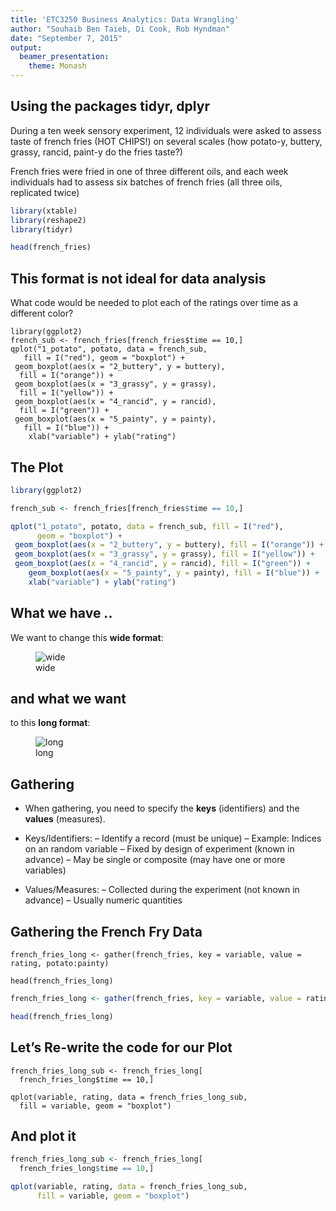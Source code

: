 ```yaml
---
title: 'ETC3250 Business Analytics: Data Wrangling'
author: "Souhaib Ben Taieb, Di Cook, Rob Hyndman"
date: "September 7, 2015"
output:
  beamer_presentation: 
    theme: Monash
---
```


## Using the packages tidyr, dplyr

During a ten week sensory experiment, 12 individuals were asked to assess taste of french fries (HOT CHIPS!) on several scales (how potato-y, buttery, grassy, rancid, paint-y do the fries taste?)

French fries were fried in one of three different oils, and each week individuals had to assess six batches of french fries (all three oils, replicated twice)

```r
library(xtable)
library(reshape2)
library(tidyr)

head(french_fries)
```

## This format is not ideal for data analysis

What code would be needed to plot each of the ratings over time as a different color?

```
library(ggplot2)
french_sub <- french_fries[french_fries$time == 10,]
qplot("1_potato", potato, data = french_sub, 
   fill = I("red"), geom = "boxplot") +
 geom_boxplot(aes(x = "2_buttery", y = buttery), 
  fill = I("orange")) +
 geom_boxplot(aes(x = "3_grassy", y = grassy), 
  fill = I("yellow")) +
 geom_boxplot(aes(x = "4_rancid", y = rancid), 
  fill = I("green")) +
 geom_boxplot(aes(x = "5_painty", y = painty), 
   fill = I("blue")) +
    xlab("variable") + ylab("rating")
```

## The Plot

```r
library(ggplot2)

french_sub <- french_fries[french_fries$time == 10,]

qplot("1_potato", potato, data = french_sub, fill = I("red"), 
      geom = "boxplot") +
 geom_boxplot(aes(x = "2_buttery", y = buttery), fill = I("orange")) +
 geom_boxplot(aes(x = "3_grassy", y = grassy), fill = I("yellow")) +
 geom_boxplot(aes(x = "4_rancid", y = rancid), fill = I("green")) +
    geom_boxplot(aes(x = "5_painty", y = painty), fill = I("blue")) +
    xlab("variable") + ylab("rating")
```

## What we have ..

We want to change this **wide format**:

![wide](../figures/tableoverview.png)

## and what we want

to this **long format**:

![long](../figures/tablelong.png)

## Gathering

+ When gathering, you need to specify the **keys** (identifiers) and the **values** (measures).

+ Keys/Identifiers:
-- Identify a record (must be unique)
-- Example: Indices on an random variable
-- Fixed by design of experiment (known in advance)
-- May be single or composite (may have one or more variables)

+ Values/Measures:
-- Collected during the experiment (not known in advance)
-- Usually numeric quantities

## Gathering the French Fry Data

```
french_fries_long <- gather(french_fries, key = variable, value = rating, potato:painty)

head(french_fries_long)
```

```r
french_fries_long <- gather(french_fries, key = variable, value = rating, potato:painty)

head(french_fries_long)
```

## Let's Re-write the code for our Plot

```
french_fries_long_sub <- french_fries_long[
  french_fries_long$time == 10,]

qplot(variable, rating, data = french_fries_long_sub, 
  fill = variable, geom = "boxplot")
```

## And plot it

```r
french_fries_long_sub <- french_fries_long[
  french_fries_long$time == 10,]

qplot(variable, rating, data = french_fries_long_sub, 
      fill = variable, geom = "boxplot")
```
